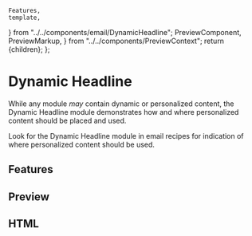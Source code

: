     Features,
    template,
} from "../../components/email/DynamicHeadline";
    PreviewComponent,
    PreviewMarkup,
} from "../../components/PreviewContext";
    return <PreviewLayout inline={inline}>{children}</PreviewLayout>;
};

# Dynamic Headline

While any module _may_ contain dynamic or personalized content, the Dynamic Headline module demonstrates how and where personalized content should be placed and used.

Look for the Dynamic Headline module in email recipes for indication of where personalized content should be used.

<LinkButton
    href="https://litmus.com/checklist/emails/public/80059ef"
    target="_blank"
    label="View in Litmus"
/>

## Features

<Features />

## Preview

<PreviewComponent label="dynamicheadline" Component={DynamicHeadline} />

## HTML

<PreviewMarkup label="dynamicheadline" template={template} />
